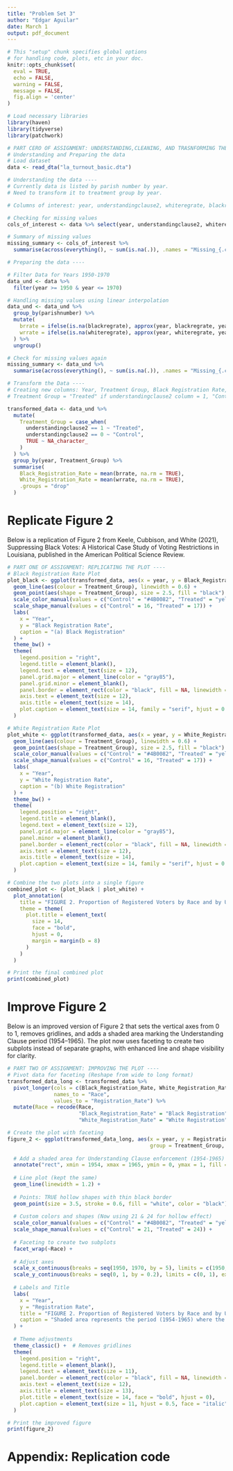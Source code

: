 ```yaml
---
title: "Problem Set 3"
author: "Edgar Aguilar"
date: March 1
output: pdf_document
---
```


```r
# This "setup" chunk specifies global options
# for handling code, plots, etc in your doc.
knitr::opts_chunk$set(
  eval = TRUE,
  echo = FALSE, 
  warning = FALSE, 
  message = FALSE,
  fig.align = 'center'
)  

# Load necessary libraries
library(haven)
library(tidyverse)
library(patchwork)
```

```r
# PART CERO OF ASSIGNMENT: UNDERSTANDING,CLEANING, AND TRASNFORMING THE DATA ----
# Understanding and Preparing the data
# Load dataset
data <- read_dta("la_turnout_basic.dta")

# Understanding the data ----
# Currently data is listed by parish number by year. 
# Need to transform it to treatment group by year.

# Columns of interest: year, understandingclause2, whiteregrate, blackregrate

# Checking for missing values 
cols_of_interest <- data %>% select(year, understandingclause2, whiteregrate, blackregrate)

# Summary of missing values
missing_summary <- cols_of_interest %>%
  summarise(across(everything(), ~ sum(is.na(.)), .names = "Missing_{.col}"))

# Preparing the data ----

# Filter Data for Years 1950-1970
data_und <- data %>%
  filter(year >= 1950 & year <= 1970)

# Handling missing values using linear interpolation
data_und <- data_und %>%
  group_by(parishnumber) %>%  
  mutate(
    brrate = ifelse(is.na(blackregrate), approx(year, blackregrate, year, rule = 2)$y, blackregrate),
    wrrate = ifelse(is.na(whiteregrate), approx(year, whiteregrate, year, rule = 2)$y, whiteregrate)
  ) %>%
  ungroup()

# Check for missing values again
missing_summary <- data_und %>%
  summarise(across(everything(), ~ sum(is.na(.)), .names = "Missing_{.col}"))

# Transform the Data ----
# Creating new columns: Year, Treatment Group, Black Registration Rate, White Registration Rate
# Treatment Group = "Treated" if understandingclause2 column = 1, "Control" if understandingclause2 column = 0.

transformed_data <- data_und %>%
  mutate(
    Treatment_Group = case_when(
      understandingclause2 == 1 ~ "Treated",
      understandingclause2 == 0 ~ "Control",
      TRUE ~ NA_character_
    )
  ) %>%
  group_by(year, Treatment_Group) %>%
  summarise(
    Black_Registration_Rate = mean(brrate, na.rm = TRUE),
    White_Registration_Rate = mean(wrrate, na.rm = TRUE),
    .groups = "drop"
  )
```

# Replicate Figure 2
Below is a replication of Figure 2 from Keele, Cubbison, and White (2021), Suppressing Black Votes: A Historical Case Study of Voting Restrictions in Louisiana, published in the American Political Science Review.

```r
# PART ONE OF ASSIGNMENT: REPLICATING THE PLOT ----
# Black Registration Rate Plot
plot_black <- ggplot(transformed_data, aes(x = year, y = Black_Registration_Rate, group = Treatment_Group)) +
  geom_line(aes(colour = Treatment_Group), linewidth = 0.6) +  
  geom_point(aes(shape = Treatment_Group), size = 2.5, fill = "black") +  
  scale_color_manual(values = c("Control" = "#4B0082", "Treated" = "yellow")) +  
  scale_shape_manual(values = c("Control" = 16, "Treated" = 17)) +  
  labs(
    x = "Year",
    y = "Black Registration Rate",
    caption = "(a) Black Registration"
  ) +
  theme_bw() +  
  theme(
    legend.position = "right",
    legend.title = element_blank(),
    legend.text = element_text(size = 12),
    panel.grid.major = element_line(color = "gray85"),
    panel.grid.minor = element_blank(),
    panel.border = element_rect(color = "black", fill = NA, linewidth = 0.7),
    axis.text = element_text(size = 12),
    axis.title = element_text(size = 14),
    plot.caption = element_text(size = 14, family = "serif", hjust = 0.5, margin = margin(t = 5))  
  )

# White Registration Rate Plot
plot_white <- ggplot(transformed_data, aes(x = year, y = White_Registration_Rate, group = Treatment_Group)) +
  geom_line(aes(colour = Treatment_Group), linewidth = 0.6) +  
  geom_point(aes(shape = Treatment_Group), size = 2.5, fill = "black") +  
  scale_color_manual(values = c("Control" = "#4B0082", "Treated" = "yellow")) +  
  scale_shape_manual(values = c("Control" = 16, "Treated" = 17)) +  
  labs(
    x = "Year",
    y = "White Registration Rate",
    caption = "(b) White Registration"
  ) +
  theme_bw() +  
  theme(
    legend.position = "right",
    legend.title = element_blank(),
    legend.text = element_text(size = 12),
    panel.grid.major = element_line(color = "gray85"),
    panel.minor = element_blank(),
    panel.border = element_rect(color = "black", fill = NA, linewidth = 0.7),
    axis.text = element_text(size = 12),
    axis.title = element_text(size = 14),
    plot.caption = element_text(size = 14, family = "serif", hjust = 0.5, margin = margin(t = 5))
  )

# Combine the two plots into a single figure
combined_plot <- (plot_black | plot_white) +  
  plot_annotation(
    title = "FIGURE 2. Proportion of Registered Voters by Race and by Understanding Clause Status.\nTreated Parishes Enforced the Understanding Clause and Control Parishes Did Not",
    theme = theme(
      plot.title = element_text(
        size = 14,        
        face = "bold",   
        hjust = 0,        
        margin = margin(b = 8)  
      )
    )
  ) 

# Print the final combined plot
print(combined_plot)
```


# Improve Figure 2
Below is an improved version of Figure 2 that sets the vertical axes from 0 to 1, removes gridlines, and adds a shaded area marking the Understanding Clause period (1954–1965). The plot now uses faceting to create two subplots instead of separate graphs, with enhanced line and shape visibility for clarity. 

```r
# PART TWO OF ASSIGNMENT: IMPROVING THE PLOT ----
# Pivot data for faceting (Reshape from wide to long format)
transformed_data_long <- transformed_data %>%
  pivot_longer(cols = c(Black_Registration_Rate, White_Registration_Rate),
               names_to = "Race",
               values_to = "Registration_Rate") %>%
  mutate(Race = recode(Race, 
                       "Black_Registration_Rate" = "Black Registration",
                       "White_Registration_Rate" = "White Registration"))

# Create the plot with faceting
figure_2 <- ggplot(transformed_data_long, aes(x = year, y = Registration_Rate, 
                                              group = Treatment_Group, color = Treatment_Group, shape = Treatment_Group)) +
  
  # Add a shaded area for Understanding Clause enforcement (1954-1965)
  annotate("rect", xmin = 1954, xmax = 1965, ymin = 0, ymax = 1, fill = "gray85", alpha = 0.3) +
  
  # Line plot (kept the same)
  geom_line(linewidth = 1.2) +  
  
  # Points: TRUE hollow shapes with thin black border
  geom_point(size = 3.5, stroke = 0.6, fill = "white", color = "black") +  
  
  # Custom colors and shapes (Now using 21 & 24 for hollow effect)
  scale_color_manual(values = c("Control" = "#4B0082", "Treated" = "yellow")) +  
  scale_shape_manual(values = c("Control" = 21, "Treated" = 24)) +  
  
  # Faceting to create two subplots
  facet_wrap(~Race) +
  
  # Adjust axes
  scale_x_continuous(breaks = seq(1950, 1970, by = 5), limits = c(1950, 1970)) +
  scale_y_continuous(breaks = seq(0, 1, by = 0.2), limits = c(0, 1), expand = expansion(mult = c(0, 0))) +
  
  # Labels and Title
  labs(
    x = "Year",
    y = "Registration Rate",
    title = "FIGURE 2. Proportion of Registered Voters by Race and by Understanding Clause Status. \nTreated Parishes Enforced the Understanding Clause and Control Parishes Did Not",
    caption = "Shaded area represents the period (1954-1965) where the Understanding Clause was in effect."
  ) +
  
  # Theme adjustments
  theme_classic() +  # Removes gridlines
  theme(
    legend.position = "right",
    legend.title = element_blank(),
    legend.text = element_text(size = 11),
    panel.border = element_rect(color = "black", fill = NA, linewidth = 1),
    axis.text = element_text(size = 12),
    axis.title = element_text(size = 13),
    plot.title = element_text(size = 14, face = "bold", hjust = 0),
    plot.caption = element_text(size = 11, hjust = 0.5, face = "italic")
  )

# Print the improved figure
print(figure_2)
```

# Appendix: Replication code
```r
```